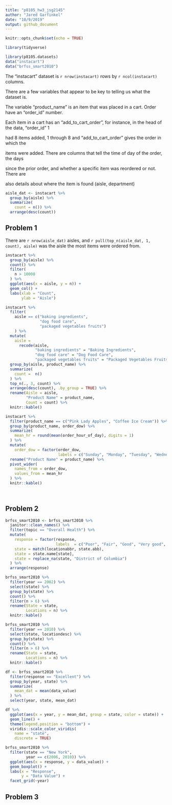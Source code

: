 ```yaml
---
title: "p8105_hw3_jsg2145"
author: "Jared Garfinkel"
date: "10/9/2019"
output: github_document
---
```


```r
knitr::opts_chunk$set(echo = TRUE)

library(tidyverse)
```

```r
library(p8105.datasets)
data("instacart")
data("brfss_smart2010")
```

The "instacart" dataset is `r nrow(instacart)` rows by `r ncol(instacart)` columns. 

There are a few variables that appear to be key to telling us what the dataset is. 

The variable "product_name" is an item that was placed in a cart. Order have an "order_id" number.

Each item in a cart has an "add_to_cart_order", for instance, in the head of the data, "order_id" 1

had 8 items added, 1 through 8 and "add_to_cart_order" gives the order in which the 

items were added.  There are columns that tell the time of day of the order, the days 

since the prior order, and whether a specific item was reordered or not. There are 

also details about where the item is found (aisle, department)

```r
aisle_dat <- instacart %>% 
  group_by(aisle) %>%
  summarize(
    count = n()) %>% 
  arrange(desc(count))
```

## Problem 1

There are `r nrow(aisle_dat)` aisles, and `r pull(top_n(aisle_dat, 1, count), aisle)` was the aisle the most items were ordered from.

```r
instacart %>% 
  group_by(aisle) %>% 
  count() %>% 
  filter(
    n > 10000
  ) %>% 
  ggplot(aes(x = aisle, y = n)) +
  geom_col() +
  labs(xlab = "Count",
       ylab = "Aisle")

```

```r
instacart %>% 
  filter(
    aisle == c("baking ingredients", 
               "dog food care", 
               "packaged vegetables fruits")
    ) %>% 
  mutate(
    aisle = 
      recode(aisle,
             "baking ingredients" = "Baking Ingredients",
             "dog food care" = "Dog Food Care",
             "packaged vegetables fruits" = "Packaged Vegetables Fruits")) %>% 
  group_by(aisle, product_name) %>% 
  summarize(
    count =  n()
  ) %>% 
  top_n(., 3, count) %>% 
  arrange(desc(count), .by_group = TRUE) %>% 
  rename(Aisle = aisle,
         "Product Name" = product_name,
         Count = count) %>% 
  knitr::kable()
```

```r
instacart %>% 
  filter(product_name == c("Pink Lady Apples", "Coffee Ice Cream")) %>% 
  group_by(product_name, order_dow) %>% 
  summarize(
    mean_hr = round(mean(order_hour_of_day), digits = 1)
  ) %>% 
  mutate(
    order_dow = factor(order_dow, 
                       labels = c("Sunday", "Monday", "Tuesday", "Wednesday", "Thursday", "Friday", "Saturday"))) %>%
  rename("Product Name" = product_name) %>% 
  pivot_wider(
    names_from = order_dow,
    values_from = mean_hr
  ) %>% 
  knitr::kable()
  
  
```

## Problem 2

```r
brfss_smart2010 <- brfss_smart2010 %>% 
  janitor::clean_names() %>% 
  filter(topic == "Overall Health") %>%
  mutate(
    response = factor(response, 
                      labels  = c("Poor", "Fair", "Good", "Very good", "Excellent")),
    state = match(locationabbr, state.abb),
    state = state.name[state],
    state = replace_na(state, "District of Columbia")
  ) %>% 
  arrange(response)
```

```r
brfss_smart2010 %>% 
  filter(year == 2002) %>% 
  select(state) %>% 
  group_by(state) %>% 
  count() %>% 
  filter(n > 6) %>% 
  rename(State = state,
         Locations = n) %>% 
  knitr::kable()
```
```r
brfss_smart2010 %>% 
  filter(year == 2010) %>% 
  select(state, locationdesc) %>% 
  group_by(state) %>% 
  count() %>% 
  filter(n > 6) %>% 
  rename(State = state,
         Locations = n) %>% 
  knitr::kable()
```

```r
df <- brfss_smart2010 %>% 
  filter(response == "Excellent") %>% 
  group_by(year, state) %>% 
  summarize(
    mean_dat = mean(data_value)
  ) %>% 
  select(year, state, mean_dat)
```

```r
df %>% 
  ggplot(aes(x = year, y = mean_dat, group = state, color = state)) +
  geom_line() +
  theme(legend.position = "bottom") +
  viridis::scale_color_viridis(
    name = "state",
    discrete = TRUE)
```

```r
brfss_smart2010 %>% 
  filter(state == "New York",
         year == c(2006, 2010)) %>% 
  ggplot(aes(x = response, y = data_value)) +
  geom_boxplot() +
  labs(x = "Response",
       y = "Data Value") +
  facet_grid(~year)

```

## Problem 3

